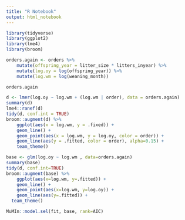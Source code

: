 ```yaml
---
title: "R Notebook"
output: html_notebook
---
```


```r
library(tidyverse)
library(ggplot2)
library(lme4)
library(broom)

orders.again <- orders %>%
    mutate(offspring_year = litter_size * litters_inyear) %>%
    mutate(log.oy = log(offspring_year)) %>%
    mutate(log.wm = log(weaning_month))

orders.again
```

```r
d <- lmer(log.oy ~ log.wm + (log.wm | order), data = orders.again)
summary(d)
lme4::ranef(d)
tidy(d, conf.int = TRUE)
broom::augment(d) %>%
    ggplot(aes(x = log.wm, y = .fixed)) +
    geom_line() +
    geom_point(aes(x = log.wm, y = log.oy, color = order)) +
    geom_line(aes(y = .fitted, color = order), alpha=0.15) +
    team_theme()
```
```r
base <- glm(log.oy ~ log.wm , data=orders.again)
summary(base)
tidy(d, conf.int=TRUE)
broom::augment(base) %>%
    ggplot(aes(x=log.wm, y=.fitted)) +
    geom_line() +
    geom_point(aes(x=log.wm, y=log.oy)) +
    geom_line(aes(y=.fitted)) +
  team_theme()
```
```r
MuMIn::model.sel(fit, base, rank=AIC)
```


